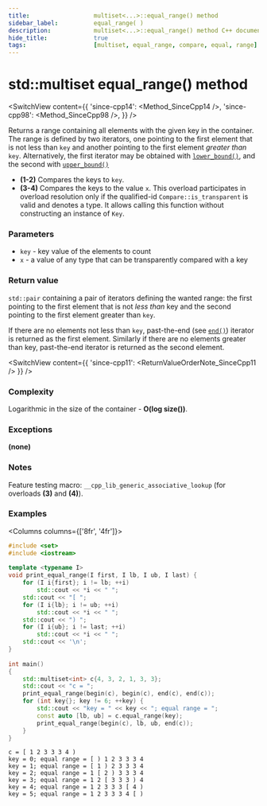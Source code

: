 ```yaml
---
title:					multiset<...>::equal_range() method
sidebar_label:			equal_range( )
description:			multiset<...>::equal_range() method C++ documentation
hide_title:				true
tags:					[multiset, equal_range, compare, equal, range]
---
```



<!----------------- Codes ---------------------->



# std::multiset equal_range() method

<SwitchView content={{
    'since-cpp14': <Method_SinceCpp14 />,
    'since-cpp98': <Method_SinceCpp98 />,
    }} />

Returns a range containing all elements with the given key in the container. 
The range is defined by two iterators, one pointing to the first element that is not less than `key` and another pointing to the first element *greater than* `key`.
Alternatively, the first iterator may be obtained with [`lower_bound()`](/docs/std/containers/sets/multiset/lower_bound), and the second with [`upper_bound()`](/docs/std/containers/sets/multiset/upper_bound)

 - **(1-2)** Compares the keys to `key`.
 - **(3-4)** Compares the keys to the value `x`.
    This overload participates in overload resolution only if the qualified-id `Compare::is_transparent` is valid and denotes a type.
    It allows calling this function without constructing an instance of `Key`.

### Parameters

- `key` - key value of the elements to count
- `x` - a value of any type that can be transparently compared with a key

### Return value

`std::pair` containing a pair of iterators defining the wanted range: the first pointing to the first element that is not *less than* key and the second pointing to the first element greater than `key`.

If there are no elements not less than `key`, past-the-end (see [`end()`](/docs/std/containers/sets/multiset/end)) iterator is returned as the first element.
Similarly if there are no elements greater than key, past-the-end iterator is returned as the second element.

<SwitchView content={{
    'since-cpp11': <ReturnValueOrderNote_SinceCpp11 />
    }} />

### Complexity

Logarithmic in the size of the container - **O(log size())**.

### Exceptions

**(none)**

### Notes

Feature testing macro: `__cpp_lib_generic_associative_lookup` (for overloads **(3)** and **(4)**).

### Examples

<Columns columns={['8fr', '4fr']}>
<div>

```cpp title='Main.cpp' showLineNumbers
#include <set>
#include <iostream>
 
template <typename I>
void print_equal_range(I first, I lb, I ub, I last) {
    for (I i{first}; i != lb; ++i)
        std::cout << *i << " ";
    std::cout << "[ ";
    for (I i{lb}; i != ub; ++i)
        std::cout << *i << " ";
    std::cout << ") ";
    for (I i{ub}; i != last; ++i)
        std::cout << *i << " ";
    std::cout << '\n';
}
 
int main()
{
    std::multiset<int> c{4, 3, 2, 1, 3, 3};
    std::cout << "c = ";
    print_equal_range(begin(c), begin(c), end(c), end(c));
    for (int key{}; key != 6; ++key) {
        std::cout << "key = " << key << "; equal range = ";
        const auto [lb, ub] = c.equal_range(key);
        print_equal_range(begin(c), lb, ub, end(c));
    }
}
```

</div>
<div>

```plaintext title="Output"
c = [ 1 2 3 3 3 4 )
key = 0; equal range = [ ) 1 2 3 3 3 4
key = 1; equal range = [ 1 ) 2 3 3 3 4
key = 2; equal range = 1 [ 2 ) 3 3 3 4
key = 3; equal range = 1 2 [ 3 3 3 ) 4
key = 4; equal range = 1 2 3 3 3 [ 4 )
key = 5; equal range = 1 2 3 3 3 4 [ )
```

</div>
</Columns>
